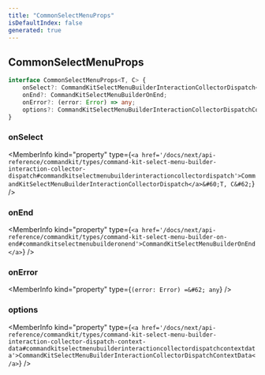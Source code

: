 ```yaml
---
title: "CommonSelectMenuProps"
isDefaultIndex: false
generated: true
---
```



<!-- This file was generated from the CommandKit source. Do not modify. Instead, re-run the "docgen" script -->


## CommonSelectMenuProps

<GenerationInfo sourceFile="packages/commandkit/src/components/v1/select-menu/SelectMenu.ts" sourceLine="28" packageName="commandkit" />



```ts title="Signature"
interface CommonSelectMenuProps<T, C> {
    onSelect?: CommandKitSelectMenuBuilderInteractionCollectorDispatch<T, C>;
    onEnd?: CommandKitSelectMenuBuilderOnEnd;
    onError?: (error: Error) => any;
    options?: CommandKitSelectMenuBuilderInteractionCollectorDispatchContextData;
}
```

<div className="members-wrapper">

### onSelect

<MemberInfo kind="property" type={`<a href='/docs/next/api-reference/commandkit/types/command-kit-select-menu-builder-interaction-collector-dispatch#commandkitselectmenubuilderinteractioncollectordispatch'>CommandKitSelectMenuBuilderInteractionCollectorDispatch</a>&#60;T, C&#62;`}   />


### onEnd

<MemberInfo kind="property" type={`<a href='/docs/next/api-reference/commandkit/types/command-kit-select-menu-builder-on-end#commandkitselectmenubuilderonend'>CommandKitSelectMenuBuilderOnEnd</a>`}   />


### onError

<MemberInfo kind="property" type={`(error: Error) =&#62; any`}   />


### options

<MemberInfo kind="property" type={`<a href='/docs/next/api-reference/commandkit/types/command-kit-select-menu-builder-interaction-collector-dispatch-context-data#commandkitselectmenubuilderinteractioncollectordispatchcontextdata'>CommandKitSelectMenuBuilderInteractionCollectorDispatchContextData</a>`}   />




</div>
